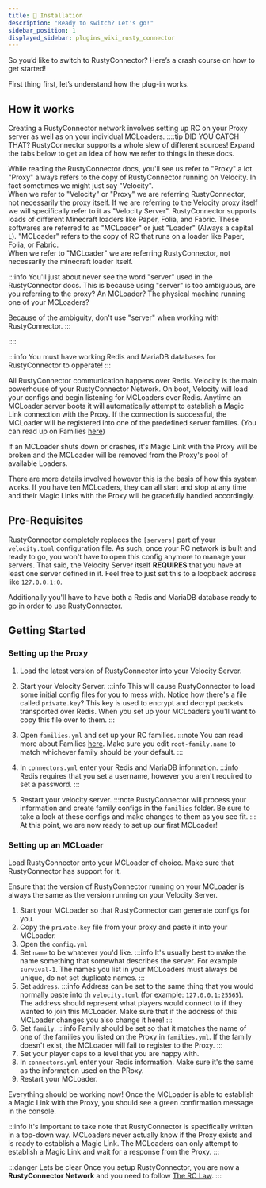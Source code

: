 ```yaml
---
title: 📖 Installation
description: "Ready to switch? Let's go!"
sidebar_position: 1
displayed_sidebar: plugins_wiki_rusty_connector
---
```




So you’d like to switch to RustyConnector?
Here’s a crash course on how to get started!

First thing first, let’s understand how the plug-in works.

## How it works
Creating a RustyConnector network involves setting up RC on your Proxy server as well as on your individual MCLoaders.
::::tip DID YOU CATCH THAT?
RustyConnector supports a whole slew of different sources! Expand the tabs below to get an idea of how we refer to things in these docs.

<Tabs>
    <TabItem value="proxy" label="Proxy">
        While reading the RustyConnector docs, you'll see us refer to "Proxy" a lot.
        "Proxy" always refers to the copy of RustyConnector running on Velocity. In fact sometimes we might just say "Velocity".
        <br />
        When we refer to "Velocity" or "Proxy" we are referring RustyConnector, not necessarily the proxy itself.
        If we are referring to the Velocity proxy itself we will specifically refer to it as "Velocity Server".
    </TabItem>
    <TabItem value="mcloader" label="MCLoader">
        RustyConnector supports loads of different Minecraft loaders like Paper, Folia, and Fabric.
        These softwares are referred to as "MCLoader" or just "Loader" (Always a capital <code>L</code>). "MCLoader" refers to the copy of RC that runs on a loader like Paper, Folia, or Fabric. 
        <br />
        When we refer to "MCLoader" we are referring RustyConnector, not necessarily the minecraft loader itself.
    </TabItem>
</Tabs>

:::info
You'll just about never see the word "server" used in the RustyConnector docs.
This is because using "server" is too ambiguous, are you referring to the proxy? An MCLoader? The physical machine running one of your MCLoaders?

Because of the ambiguity, don't use "server" when working with RustyConnector.
:::

::::

:::info
You must have working Redis and MariaDB databases for RustyConnector to opperate!
:::

All RustyConnector communication happens over Redis.
Velocity is the main powerhouse of your RustyConnector Network. On boot, Velocity will load your configs and begin listening for MCLoaders over Redis.
Anytime an MCLoader server boots it will automatically attempt to establish a Magic Link connection with the Proxy. If the connection is successful, the MCLoader will be registered into one of the predefined server families. (You can read up on Families [here](./concepts/family.md))

If an MCLoader shuts down or crashes, it's Magic Link with the Proxy will be broken and the MCLoader will be removed from the Proxy's pool of available Loaders.

There are more details involved however this is the basis of how this system works.
If you have ten MCLoaders, they can all start and stop at any time and their Magic Links with the Proxy will be gracefully handled accordingly.

## Pre-Requisites
RustyConnector completely replaces the `[servers]` part of your `velocity.toml` configuration file.
As such, once your RC network is built and ready to go, you won't have to open this config anymore to manage your servers.
That said, the Velocity Server itself **REQUIRES** that you have at least one server defined in it. Feel free to just set this to a loopback address like `127.0.0.1:0`.

Additionally you'll have to have both a Redis and MariaDB database ready to go in order to use RustyConnector. 

## Getting Started
### Setting up the Proxy
1. Load the latest version of RustyConnector into your Velocity Server.
2. Start your Velocity Server.
:::info
This will cause RustyConnector to load some initial config files for you to mess with.
Notice how there's a file called `private.key`? This key is used to encrypt and decrypt packets transported over Redis. When you set up your MCLoaders you'll want to copy this file over to them.
:::
3. Open `families.yml` and set up your RC families.
:::note
You can read more about Families [here](./concepts/family.md). Make sure you edit `root-family.name` to match whichever family should be your default.
:::
4. In `connectors.yml` enter your Redis and MariaDB information.
:::info
Redis requires that you set a username, however you aren't required to set a password.
:::

5. Restart your velocity server.
:::note
RustyConnector will process your information and create family configs in the `families` folder. Be sure to take a look at these configs and make changes to them as you see fit.
:::
At this point, we are now ready to set up our first MCLoader!

### Setting up an MCLoader
Load RustyConnector onto your MCLoader of choice. Make sure that RustyConnector has support for it.

Ensure that the version of RustyConnector running on your MCLoader is always the same as the version running on your Velocity Server.

1. Start your MCLoader so that RustyConnector can generate configs for you.
2. Copy the `private.key` file from your proxy and paste it into your MCLoader.
3. Open the `config.yml`
4. Set `name` to be whatever you'd like.
:::info
It's usually best to make the name something that somewhat describes the server. For example `survival-1`.
The names you list in your MCLoaders must always be unique, do not set duplicate names.
:::
5. Set `address`.
:::info
Address can be set to the same thing that you would normally paste into th `velocity.toml` (for example: `127.0.0.1:25565`).
The address should represent what players would connect to if they wanted to join this MCLoader.
Make sure that if the address of this MCLoader changes you also change it here!
:::
6. Set `family`.
:::info
Family should be set so that it matches the name of one of the families you listed on the Proxy in `families.yml`.
If the family doesn't exist, the MCLoader will fail to register to the Proxy.
:::
7. Set your player caps to a level that you are happy with.
8. In `connectors.yml` enter your Redis information. Make sure it's the same as the information used on the PRoxy.
9. Restart your MCLoader.

Everything should be working now!
Once the MCLoader is able to establish a Magic Link with the Proxy, you should see a green confirmation message in the console.

:::info
It's important to take note that RustyConnector is specifically written in a top-down way. MCLoaders never actually know if the Proxy exists and is ready to establish a Magic Link. The MCLoaders can only attempt to establish a Magic Link and wait for a response from the Proxy.
:::

:::danger Lets be clear
Once you setup RustyConnector, you are now a **RustyConnector Network** and you need to follow [The RC Law](the_law).
:::